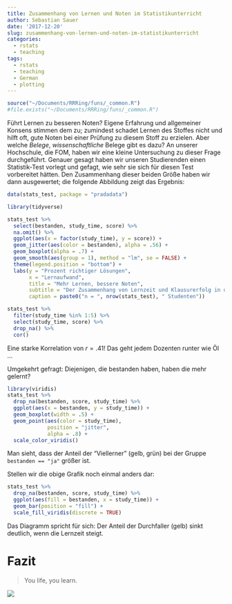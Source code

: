 ```yaml
---
title: Zusammenhang von Lernen und Noten im Statistikunterricht
author: Sebastian Sauer
date: '2017-12-20'
slug: zusammenhang-von-lernen-und-noten-im-statistikunterricht
categories:
  - rstats
  - teaching
tags:
  - rstats
  - teaching
  - German
  - plotting
---
```


```r
source("~/Documents/RRRing/funs/_common.R")
#file.exists("~/Documents/RRRing/funs/_common.R")
```


Führt Lernen zu besseren Noten? Eigene Erfahrung und allgemeiner Konsens stimmen dem zu; zumindest schadet Lernen des Stoffes nicht und hilft oft, gute Noten bei einer Prüfung zu diesem Stoff zu erzielen. Aber welche *Belege*, *wissenschaftliche* Belege gibt es dazu? An unserer Hochschule, die FOM, haben wir eine kleine Untersuchung zu dieser Frage durchgeführt. Genauer gesagt haben wir unseren Studierenden einen Statistik-Test vorlegt und gefagt, wie sehr sie sich für diesen Test vorbereitet hätten. Den Zusammenhang dieser beiden Größe haben wir dann ausgewertet; die folgende Abbildung zeigt das Ergebnis:

```r
data(stats_test, package = "pradadata")

library(tidyverse)

stats_test %>% 
  select(bestanden, study_time, score) %>% 
  na.omit() %>% 
  ggplot(aes(x = factor(study_time), y = score)) +
  geom_jitter(aes(color = bestanden), alpha = .56) +
  geom_boxplot(alpha = .7) +
  geom_smooth(aes(group = 1), method = "lm", se = FALSE) +
  theme(legend.position = "bottom") +
  labs(y = "Prozent richtiger Lösungen",
       x = "Lernaufwand",
       title = "Mehr Lernen, bessere Noten",
       subtitle = "Der Zusammenhang von Lernzeit und Klausurerfolg in der Statistik",
       caption = paste0("n = ", nrow(stats_test), " Studenten"))
```


```r
stats_test %>% 
  filter(study_time %in% 1:5) %>%
  select(study_time, score) %>% 
  drop_na() %>% 
  cor()
```


Eine starke Korrelation von $r=.41$! Das geht jedem Dozenten runter wie Öl ...


Umgekehrt gefragt: Diejenigen, die bestanden haben, haben die mehr gelernt?

```r
library(viridis)
stats_test %>% 
  drop_na(bestanden, score, study_time) %>% 
  ggplot(aes(x = bestanden, y = study_time)) +
  geom_boxplot(width = .5) +
  geom_point(aes(color = study_time),
             position = "jitter",
             alpha = .8) +
  scale_color_viridis()
```


Man sieht, dass der Anteil der "Viellerner" (gelb, grün) bei der Gruppe `bestanden == "ja"` größer ist.

Stellen wir die obige Grafik noch einmal anders dar:

```r
stats_test %>% 
  drop_na(bestanden, score, study_time) %>% 
  ggplot(aes(fill = bestanden, x = study_time)) +
  geom_bar(position = "fill") +
  scale_fill_viridis(discrete = TRUE)
```

Das Diagramm spricht für sich: Der Anteil der Durchfaller (gelb) sinkt deutlich, wenn die Lernzeit steigt.

# Fazit

>   You life, you learn.  




![](https://imgflip.com/i/21ewbd)
